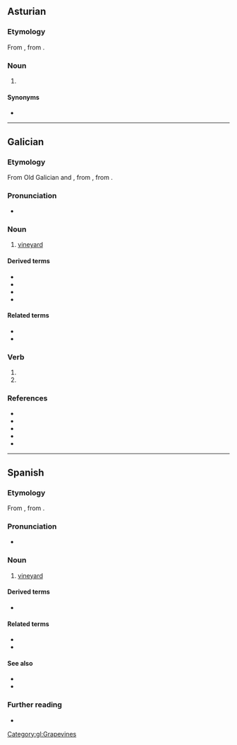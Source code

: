 {{also|vina|vinã|Viña|vīna|vină|viņa|vīnā|viņā}}
==Asturian==

===Etymology===
From {{inh|ast|la|vīnea||vineyard, grapevine}}, from {{m|la|vīnum||wine}}.

===Noun===
{{ast-noun|f|viñes}}

# {{l|en|vineyard}} {{gloss|grape plantation}}

====Synonyms====
* {{l|ast|viñéu}}
{{DEFAULTSORT:vina}}

----

==Galician==

===Etymology===
From Old Galician and {{inh|gl|roa-opt|vinna}}, from {{inh|gl|la|vīnea|t=vineyard, grapevine}}, from {{m|la|vīnum||wine}}.

===Pronunciation===
* {{IPA|gl|/ˈbiɲa̝/}}

===Noun===
{{gl-noun|f}}

# [[vineyard]]
#: {{syn|gl|viñedo}}

====Derived terms====
* {{l|gl|Viña}}
* {{l|gl|Viñal}}
* {{l|gl|Viñas}}
* {{l|gl|viñateiro|g=m}}

====Related terms====
* {{l|gl|viño|g=m}}
* {{l|gl|vide|g=f}}

===Verb===
{{gl-verb-form}}

# {{inflection of|gl|vir||1|s|impf|indc}}
# {{inflection of|gl|vir||3|s|impf|indc}}

===References===
* {{R:gl:DDGM|vinna}}
* {{R:gl:CX}}
* {{R:gl:DDLG}}
* {{R:gl:TILG}}
* {{R:TLPGP}}
[[Category:gl:Grapevines]]

----

==Spanish==
{{wikipedia|lang=es}}

===Etymology===
From {{inh|es|la|vīnea||vineyard, grapevine}}, from {{m|la|vīnum||wine}}.

===Pronunciation===
{{es-IPA}}
* {{audio|es|LL-Q1321 (spa)-AdrianAbdulBaha-viña.wav|Audio (Colombia)}}

===Noun===
{{es-noun|f}}

# [[vineyard]]
#: {{syn|es|viñedo}}

====Derived terms====
* {{l|es|viñador|g=m}}

====Related terms====
* {{l|es|vino|g=m}}
* {{l|es|vid|g=f}}

====See also====
* {{l|es|vid}}
* {{l|es|de todo hay en la viña del Señor}}

===Further reading===
* {{R:es:DRAE}}

{{C|es|Grapevines}}